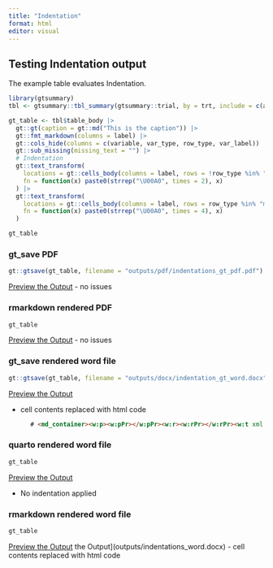 ```yaml
---
title: "Indentation"
format: html
editor: visual
---
```


## Testing Indentation output

The example table evaluates Indentation.

```r
library(gtsummary)
tbl <- gtsummary::tbl_summary(gtsummary::trial, by = trt, include = c(age, grade), missing = "always", label = list(age = "Age")) |> add_overall()

gt_table <- tbl$table_body |> 
  gt::gt(caption = gt::md("This is the caption")) |> 
  gt::fmt_markdown(columns = label) |> 
  gt::cols_hide(columns = c(variable, var_type, row_type, var_label)) |> 
  gt::sub_missing(missing_text = "") |> 
  # Indentation
  gt::text_transform(
    locations = gt::cells_body(columns = label, rows = !row_type %in% "label"),
    fn = function(x) paste0(strrep("\U00A0", times = 2), x)
  ) |> 
  gt::text_transform(
    locations = gt::cells_body(columns = label, rows = row_type %in% "missing"),
    fn = function(x) paste0(strrep("\U00A0", times = 4), x)
  ) 

gt_table
```

### gt_save PDF

```r
gt::gtsave(gt_table, filename = "outputs/pdf/indentations_gt_pdf.pdf")
```

[Preview the Output](outputs/pdf/indentations_gt_pdf.pdf) - no issues

### rmarkdown rendered PDF

```r

gt_table
```

[Preview the Output](outputs/pdf/indentation_rmd_pdf.pdf) - no issues

### gt_save rendered word file

```r
gt::gtsave(gt_table, filename = "outputs/docx/indentation_gt_word.docx")
```

[Preview the Output](outputs/docx/indentation_gt_word.docx)

-   cell contents replaced with html code

```html
      # <md_container><w:p><w:pPr></w:pPr><w:r><w:rPr></w:rPr><w:t xml:space="preserve">Unknown</w:t></w:r></w:p></md_container>
```

### quarto rendered word file

```r
gt_table
```

[Preview the Output](outputs/docx/indentation_qmd_word.docx)

-   No indentation applied

### rmarkdown rendered word file

```r
gt_table
```

[Preview the Output](outputs/docx/indentation_rmd_word.docx) the Output\](outputs/indentations_word.docx) - cell contents replaced with html code
